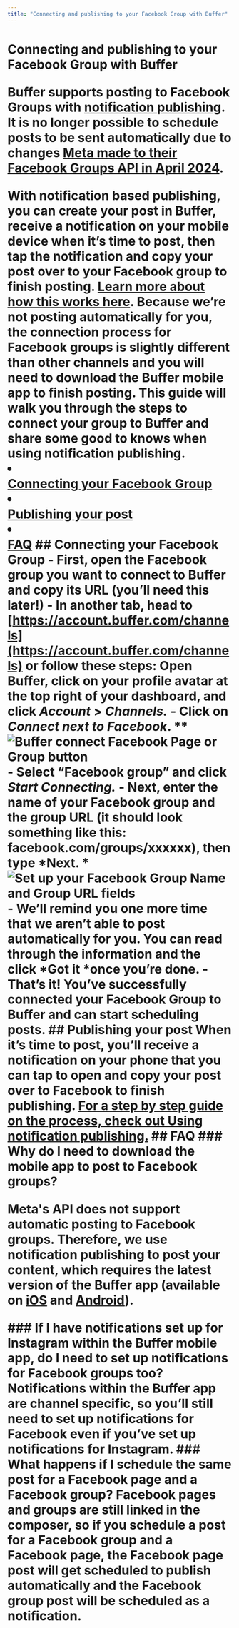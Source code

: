 ```yaml
---
title: "Connecting and publishing to your Facebook Group with Buffer"
---
```


# Connecting and publishing to your Facebook Group with Buffer <a href="javascript:window.print()" class="printArticle" title="Print this article" aria-label="Print this Article"><i class="icon-print"></i></a> <div class="callout-red"> <p>Buffer supports posting to Facebook Groups with [notification publishing](https://support.buffer.com//support.buffer.com/article/658-using-notification-publishing). It is no longer possible to schedule posts to be sent automatically due to changes [Meta made to their Facebook Groups API in April 2024](https://developers.facebook.com/docs/graph-api/changelog/version19.0).</p> </div> With notification based publishing, you can create your post in Buffer, receive a notification on your mobile device when it’s time to post, then tap the notification and copy your post over to your Facebook group to finish posting. [Learn more about how this works here](https://support.buffer.com//support.buffer.com/article/658-using-instagram-reminders). Because we’re not posting automatically for you, the connection process for Facebook groups is slightly different than other channels and you will need to download the Buffer mobile app to finish posting. This guide will walk you through the steps to connect your group to Buffer and share some good to knows when using notification publishing. <li></li>[Connecting your Facebook Group ](#Connecting-your-Facebook-Group-6hToH)</li> <li></li>[Publishing your post](#Publishing-your-post-Hr-tT)</li> <li></li>[FAQ](#FAQ-ag9wn)</li> ## Connecting your Facebook Group - First, open the Facebook group you want to connect to Buffer and copy its URL (you’ll need this later!) - In another tab, head to [https://account.buffer.com/channels](https://account.buffer.com/channels) or follow these steps: Open Buffer, click on your profile avatar at the top right of your dashboard, and click <b>*Account*</b> > <b>*Channels*</b>*.*</li> - Click on <b>*Connect *</b>next to Facebook**. **</li> ![Buffer connect Facebook Page or Group button](//d33v4339jhl8k0.cloudfront.net/docs/assets/64cb6cf86d4a3e191f237e66/images/67e2d1670667114ad3f025cb/file-4GG51qdEZ4.jpg) - Select “Facebook group” and click <b>*Start Connecting.*</b></li> - Next, enter the name of your Facebook group and the group URL (it should look something like this: facebook.com/groups/xxxxxx), then type <b>*Next. *</b></li> ![Set up your Facebook Group Name and Group URL fields](//d33v4339jhl8k0.cloudfront.net/docs/assets/64cb6cf86d4a3e191f237e66/images/662144b4b7e8fb2dd0e7c936/file-uwXMhsIzb2.jpg) - We’ll remind you one more time that we aren’t able to post automatically for you. You can read through the information and the click <b>*Got it *</b>once you’re done. </li> - That’s it! You’ve successfully connected your Facebook Group to Buffer and can start scheduling posts. ## Publishing your post When it’s time to post, you’ll receive a notification on your phone that you can tap to open and copy your post over to Facebook to finish publishing. [For a step by step guide on the process, check out Using notification publishing.](https://support.buffer.com//support.buffer.com/article/658-using-instagram-reminders#h_01H3WQW1WRMT8XGVRAYAA4PDD9) ## FAQ ### Why do I need to download the mobile app to post to Facebook groups? <p>Meta's API does not support automatic posting to Facebook groups. Therefore, we use notification publishing to post your content, which requires the latest version of the Buffer app (available on [iOS](https://apps.apple.com/us/app/buffer-plan-schedule-posts/id490474324) and [Android](https://play.google.com/store/apps/details?id=org.buffer.android)).</p> ### If I have notifications set up for Instagram within the Buffer mobile app, do I need to set up notifications for Facebook groups too? Notifications within the Buffer app are channel specific, so you’ll still need to set up notifications for Facebook even if you’ve set up notifications for Instagram. ### What happens if I schedule the same post for a Facebook page and a Facebook group? Facebook pages and groups are still linked in the composer, so if you schedule a post for a Facebook group and a Facebook page, the Facebook page post will get scheduled to publish automatically and the Facebook group post will be scheduled as a notification.